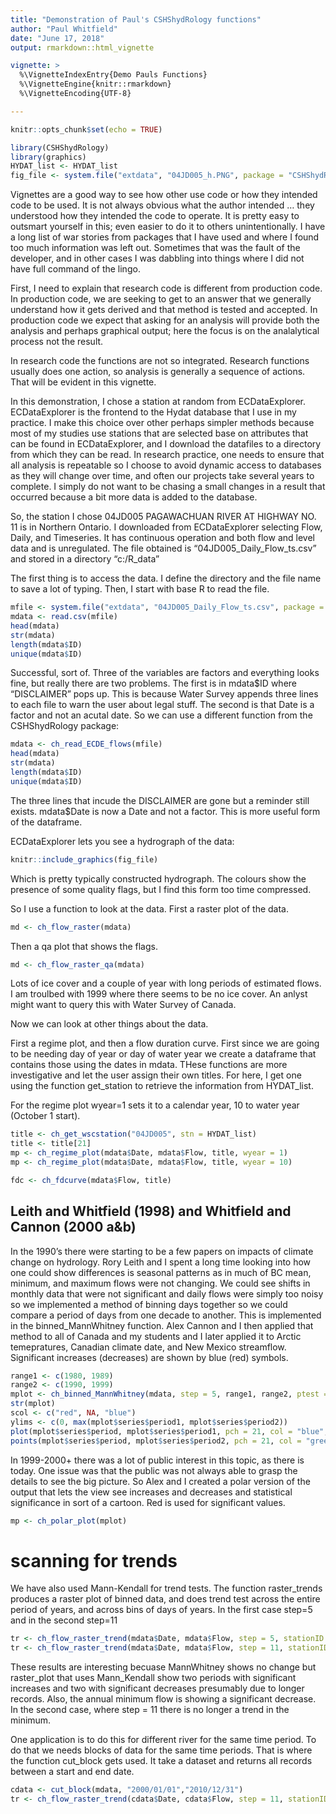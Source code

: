 ```yaml
---
title: "Demonstration of Paul's CSHShydRology functions"
author: "Paul Whitfield"
date: "June 17, 2018"
output: rmarkdown::html_vignette

vignette: >
  %\VignetteIndexEntry{Demo Pauls Functions}
  %\VignetteEngine{knitr::rmarkdown}
  %\VignetteEncoding{UTF-8}

---
```


```r
knitr::opts_chunk$set(echo = TRUE)

library(CSHShydRology)
library(graphics)
HYDAT_list <- HYDAT_list
fig_file <- system.file("extdata", "04JD005_h.PNG", package = "CSHShydRology")

```
Vignettes are a good way to see how other use code or how they intended code to
be used. It is not always obvious what the author intended ... they understood
how they intended the code to operate. It is pretty easy to outsmart yourself in
this; even easier to do it to others unintentionally. I have a long list of war
stories from packages that I have used and where I found too much information
was left out. Sometimes that was the fault of the developer, and in other cases
I was dabbling into things where I did not have full command of the lingo.

First, I need to explain that research code is different from production code.
In production code, we are seeking to get to an answer that we generally
understand how it gets derived and that method is tested and accepted. In
production code we expect that asking for an analysis will provide both the
analysis and perhaps graphical output; here the focus is on the analalytical
process not the result.

In research code the functions are not so integrated. Research functions usually
does one action, so analysis is generally a sequence of actions. That will be
evident in this vignette.

In this demonstration, I chose a station at random from ECDataExplorer.
ECDataExplorer is the frontend to the Hydat database that I use in my practice.
I make this choice over other perhaps simpler methods because most of my studies
use stations that are selected base on attributes that can be found in
ECDataExplorer, and I download the datafiles to a directory from which they can
be read. In research practice, one needs to ensure that all analysis is
repeatable so I choose to avoid dynamic access to databases as they will change
over time, and often our projects take several years to complete. I simply do
not want to be chasing a small changes in a result that occurred because a bit
more data is added to the database.

So, the station I chose 04JD005 PAGAWACHUAN RIVER AT HIGHWAY NO. 11 is in
Northern Ontario. I downloaded from ECDataExplorer selecting Flow, Daily, and
Timeseries. It has continuous operation and both flow and level data and is
unregulated. The file obtained is "04JD005\_Daily\_Flow\_ts.csv" and stored in a
directory "c:/R\_data"

The first thing is to access the data. I define the directory and the file name
to save a lot of typing. Then, I start with base R to read the file.

```r
mfile <- system.file("extdata", "04JD005_Daily_Flow_ts.csv", package = "CSHShydRology")
mdata <- read.csv(mfile)
head(mdata)
str(mdata)
length(mdata$ID)
unique(mdata$ID)
```

Successful, sort of. Three of the variables are factors and everything looks
fine, but really there are two problems. The first is in mdata$ID where
"DISCLAIMER" pops up. This is because Water Survey appends three lines to each
file to warn the user about legal stuff. The second is that Date is a factor and
not an acutal date. So we can use a different function from the CSHShydRology
package:

```r
mdata <- ch_read_ECDE_flows(mfile)
head(mdata)
str(mdata)
length(mdata$ID)
unique(mdata$ID)
```

The three lines that incude the DISCLAIMER are gone but a reminder still exists.
mdata$Date is now a Date and not a factor. This is more useful form of the
dataframe.

ECDataExplorer lets you see a hydrograph of the data:

```r
knitr::include_graphics(fig_file)
```

  
Which is pretty typically constructed hydrograph. The colours show the presence
of some quality flags, but I find this form too time compressed.
  
So I use a function to look at the data. First a raster plot of the data.


```r
md <- ch_flow_raster(mdata)
```


Then a qa plot that shows the flags.

```r
md <- ch_flow_raster_qa(mdata)
```

Lots of ice cover and a couple of year with long periods of estimated flows.  I am troulbed with 1999 
where there seems to be no ice cover. An anlyst might want to query this with Water Survey of Canada.


Now we can look at other things about the data. 

First a regime plot, and then a flow duration curve. First since we are going to
be needing day of year or day of water year we create a dataframe that contains
those using the dates in mdata. THese functions are more investigative and let
the user assign their own titles. For here, I get one using the function
get\_station to retrieve the information from HYDAT\_list.  

For the regime plot wyear=1 sets it to a calendar year, 10 to water year (October 1 start).  

```r
title <- ch_get_wscstation("04JD005", stn = HYDAT_list)
title <- title[21]
mp <- ch_regime_plot(mdata$Date, mdata$Flow, title, wyear = 1)
mp <- ch_regime_plot(mdata$Date, mdata$Flow, title, wyear = 10)

fdc <- ch_fdcurve(mdata$Flow, title)
```


## Leith and Whitfield (1998) and Whitfield and Cannon (2000 a&b)

In the 1990's there were starting to be a few papers on impacts of climate
change on hydrology. Rory Leith and I spent a long time looking into how one
could show differences is seasonal patterns as in much of BC mean, minimum, and
maximum flows were not changing. We could see shifts in monthly data that were
not significant and daily flows were simply too noisy so we implemented a method
of binning days together so we could compare a period of days from one decade to
another. This is implemented in the binned\_MannWhitney function. Alex Cannon
and I then applied that method to all of Canada and my students and I later
applied it to Arctic temepratures, Canadian climate date, and New Mexico
streamflow. Significant increases (decreases) are shown by blue (red) symbols.


```r

range1 <- c(1980, 1989)
range2 <- c(1990, 1999)
mplot <- ch_binned_MannWhitney(mdata, step = 5, range1, range2, ptest = 0.05)
str(mplot)
scol <- c("red", NA, "blue")
ylims <- c(0, max(mplot$series$period1, mplot$series$period2))
plot(mplot$series$period, mplot$series$period1, pch = 21, col = "blue", type = "b", ylim = ylims, main = mplot$StationID)
points(mplot$series$period, mplot$series$period2, pch = 21, col = "green", bg = scol[mplot$series$code], type = "b")
```

In 1999-2000+ there was a lot of public interest in this topic, as there is
today. One issue was that the public was not always able to grasp the details to
see the big picture. So Alex and I created a polar version of the output that
lets the view see increases and decreases and statistical significance in sort
of a cartoon. Red is used for significant values.

```r

mp <- ch_polar_plot(mplot)
```

# scanning for trends

We have also used Mann-Kendall for trend tests. The function raster\_trends
produces a raster plot of binned data, and does trend test across the entire
period of years, and across bins of days of years. In the first case step=5 and
in the second step=11

```r

tr <- ch_flow_raster_trend(mdata$Date, mdata$Flow, step = 5, stationID = "04JD005")
tr <- ch_flow_raster_trend(mdata$Date, mdata$Flow, step = 11, stationID = "04JD005")
```

These results are interesting becuase MannWhitney shows no change but
raster\_plot that uses Mann\_Kendall show two periods with significant increases
and two with significant decreases presumably due to longer records. Also, the
annual minimum flow is showing a significant decrease. In the second case, where
step = 11 there is no longer a trend in the minimum.


One application is to do this for different river for the same time period. To
do that we needs blocks of data for the same time periods. That is where the
function cut\_block gets used. It take a dataset and returns all records between
a start and end date.


```r

cdata <- cut_block(mdata, "2000/01/01","2010/12/31")
tr <- ch_flow_raster_trend(cdata$Date, cdata$Flow, step = 11, stationID = "04JD005")
```


